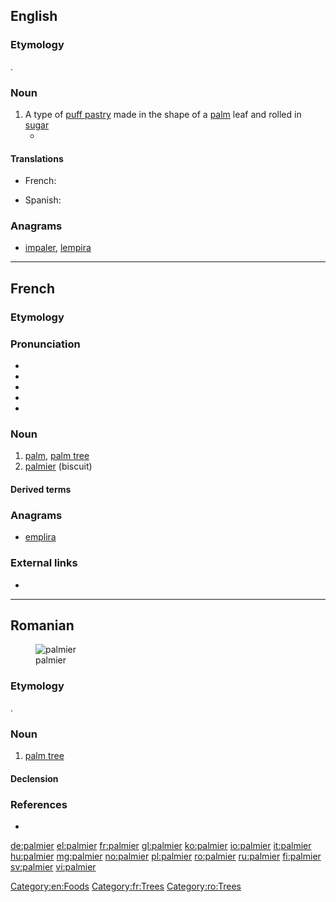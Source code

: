 ==English==

===Etymology===
{{borrowing|fr|palmier||palm tree|lang=en}}.

===Noun===
{{en-noun}}

# A type of [[puff pastry]] made in the shape of a [[palm]] leaf and rolled in [[sugar]]
#* {{quote-news|2007|January 30|Lily Koppel|In a Bakery Window, Shades of Miss Havisham|New York Times|url=http://www.nytimes.com/2007/01/30/nyregion/30ink.html
|passage=Glass cases are filled with a pastel field of pink sweet buns, glossy guava-oozing pastries and their vanilla custard cousins, crispy, heart-shaped orejas (elephant ears, or, at French bakeries, '''palmiers'''), and conchas (shells).}}

====Translations====
{{trans-top|puff pastry}}
* French: {{t+|fr|palmier|m}}
{{trans-mid}}
* Spanish: {{t+|es|palmera|f}}
{{trans-bottom}}

===Anagrams===
* [[impaler#English|impaler]], [[lempira#English|lempira]]

[[Category:en:Foods]]

----

==French==

===Etymology===
{{suffix|palme|ier|lang=fr}}

===Pronunciation===
* {{IPA|/pal.mje/|lang=fr}}
* {{audio|Fr-palmier.ogg|Audio (France, Paris)|lang=fr}}
* {{rhymes|je|lang=fr}}
* {{homophones|palmiers|lang=fr}}
* {{hyphenation|pal|mier|lang=fr}}

===Noun===
{{fr-noun|m}}

# [[palm]], [[palm tree]]
# [[#English|palmier]] (biscuit)

====Derived terms====
{{der3|{{l|fr|palmeraie||palm grove}}
|{{l|fr|palmier à huile||oil palm}}
|{{l|fr|palmier à sucre}}
|{{l|fr|palmier-dattier}}
|{{l|fr|palmier de Bismarck}}
|{{l|fr|palmier de Chine}}
|{{l|fr|palmier de Madagascar}}
|{{l|fr|palmier des Everglades||Everglades palm}}
|{{l|fr|palmier rônier}}}}

===Anagrams===
* [[emplira#French|emplira]]

===External links===
* {{R:TLFi}}

[[Category:fr:Trees]]

----

==Romanian==
[[Image:Cocotier-vignette.jpg|thumb|palmier]]

===Etymology===
{{borrowing|fr|palmier||palm tree|lang=ro}}.

===Noun===
{{ro-noun|m|i}}

# [[palm tree]]

====Declension====
{{ro-noun-m}}

===References===
* {{R:DEX}}

[[Category:ro:Trees]]

[[de:palmier]]
[[el:palmier]]
[[fr:palmier]]
[[gl:palmier]]
[[ko:palmier]]
[[io:palmier]]
[[it:palmier]]
[[hu:palmier]]
[[mg:palmier]]
[[no:palmier]]
[[pl:palmier]]
[[ro:palmier]]
[[ru:palmier]]
[[fi:palmier]]
[[sv:palmier]]
[[vi:palmier]]